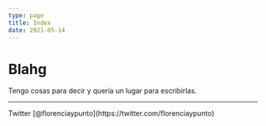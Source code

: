 ```yaml
---
type: page
title: Index 
date: 2021-05-14
---
```


# Blahg

Tengo cosas para decir y quería un lugar para escribirlas.

---

<div>
Twitter [@florenciaypunto](https://twitter.com/florenciaypunto)<br/>
</div>

<br/>

